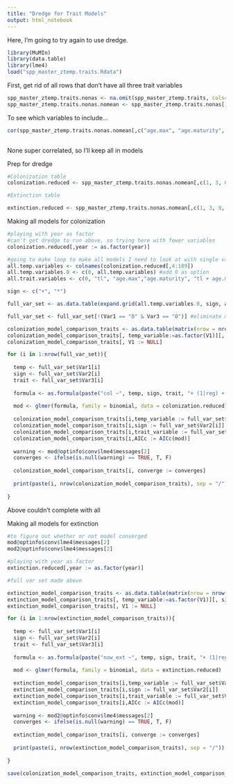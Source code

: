 ```yaml
---
title: "Dredge for Trait Models"
output: html_notebook
---
```


Here, I'm going to try again to use dredge. 

```r
library(MuMIn)
library(data.table)
library(lme4)
load("spp_master_ztemp.traits.Rdata")
```

First, get rid of all rows that don't have all three trait variables
```r
spp_master_ztemp.traits.nonas <- na.omit(spp_master_ztemp.traits, cols=c("age.max", "age.maturity", "tl")) #gets rid of any rows missing any of these trait data values
spp_master_ztemp.traits.nonas.nomean <- spp_master_ztemp.traits.nonas[, grep("mean*", colnames(spp_master_ztemp.traits.nonas)):=NULL] #get rid of columns with mean temp variables
```

To see which variables to include... 
```r
cor(spp_master_ztemp.traits.nonas.nomean[,c("age.max", "age.maturity", "tl")])
                                  
``` 

None super correlated, so I'll keep all in models

Prep for dredge
```r

#Colonization table
colonization.reduced <- spp_master_ztemp.traits.nonas.nomean[,c(1, 3, 6, 45:230, 239, 246, 251)]#reduces to columns we need

#Extinction table

extinction.reduced <- spp_master_ztemp.traits.nonas.nomean[,c(1, 3, 9, 45:230, 239, 246, 251)]


```

Making all models for colonization
```r

#playing with year as factor
#can't get dredge to run above, so trying here with fewer variables
colonization.reduced[,year := as.factor(year)]

#going to make loop to make all models I need to look at with single variables
all.temp.variables <- colnames(colonization.reduced[,4:189])
all.temp.variables.0 <- c(0, all.temp.variables) #add 0 as option
all.trait.variables <- c(0, "tl", "age.max","age.maturity", "tl + age.max", "tl * age.max", "tl + age.maturity", "tl * age.maturity", "age.max + age.maturity", "age.max * age.maturity", "tl + age.max + age.maturity", "tl + age.max * age.maturity", "tl * age.max + age.maturity", "tl * age.max * age.maturity")

sign <- c("+", "*")

full_var_set <- as.data.table(expand.grid(all.temp.variables.0, sign, all.trait.variables))

full_var_set <- full_var_set[!(Var1 == "0" & Var3 == "0")] #eliminate models with both 0s

colonization_model_comparison_traits <- as.data.table(matrix(nrow = nrow(full_var_set))) 
colonization_model_comparison_traits[, temp_variable:=as.factor(V1)][, sign:=as.factor(V1)][, trait_variable:=as.factor(V1)][, AICc:=as.numeric(V1)][, converge:= as.logical(V1)]
colonization_model_comparison_traits[, V1 := NULL]

for (i in 1:nrow(full_var_set)){
 
  temp <- full_var_set$Var1[i]
  sign <- full_var_set$Var2[i]
  trait <- full_var_set$Var3[i]
  
  formula <- as.formula(paste("col ~", temp, sign, trait, "+ (1|reg) + (1|year)"))
  
  mod <- glmer(formula, family = binomial, data = colonization.reduced)
  
  colonization_model_comparison_traits[i,temp_variable := full_var_set$Var1[i]]
  colonization_model_comparison_traits[i,sign := full_var_set$Var2[i]]
  colonization_model_comparison_traits[i,trait_variable := full_var_set$Var3[i]]
  colonization_model_comparison_traits[i,AICc := AICc(mod)]
  
  warning <- mod@optinfo$conv$lme4$messages[2]
  converges <- ifelse(is.null(warning) == TRUE, T, F)
  
  colonization_model_comparison_traits[i, converge := converges]
  
  print(paste(i, nrow(colonization_model_comparison_traits), sep = "/"))
    
}

```
Above couldn't complete with all 

Making all models for extinction
```r

#to figure out whether or not model converged
mod@optinfo$conv$lme4$messages[2]
mod2@optinfo$conv$lme4$messages[2]

#playing with year as factor
extinction.reduced[,year := as.factor(year)]

#full var set made above

extinction_model_comparison_traits <- as.data.table(matrix(nrow = nrow(full_var_set))) 
extinction_model_comparison_traits[, temp_variable:=as.factor(V1)][, sign:=as.factor(V1)][, trait_variable:=as.factor(V1)][, AICc:=as.numeric(V1)][, converge:= as.logical(V1)]
extinction_model_comparison_traits[, V1 := NULL]

for (i in 1:nrow(extinction_model_comparison_traits)){
 
  temp <- full_var_set$Var1[i]
  sign <- full_var_set$Var2[i]
  trait <- full_var_set$Var3[i]
  
  formula <- as.formula(paste("now_ext ~", temp, sign, trait, "+ (1|reg) + (1|year)"))
  
  mod <- glmer(formula, family = binomial, data = extinction.reduced)
  
  extinction_model_comparison_traits[i,temp_variable := full_var_set$Var1[i]]
  extinction_model_comparison_traits[i,sign := full_var_set$Var2[i]]
  extinction_model_comparison_traits[i,trait_variable := full_var_set$Var3[i]]
  extinction_model_comparison_traits[i,AICc := AICc(mod)]
  
  warning <- mod2@optinfo$conv$lme4$messages[2]
  converges <- ifelse(is.null(warning) == TRUE, T, F)
  
  extinction_model_comparison_traits[i, converge := converges]
  
  print(paste(i, nrow(extinction_model_comparison_traits), sep = "/"))
    
}

save(colonization_model_comparison_traits, extinction_model_comparison_traits, file = "col_ext_mod_ext_wtraits.Rdata")
```
